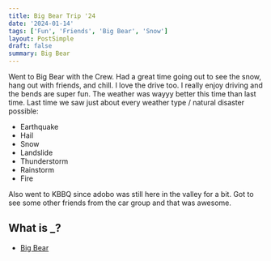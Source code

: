 ```yaml
---
title: Big Bear Trip '24
date: '2024-01-14'
tags: ['Fun', 'Friends', 'Big Bear', 'Snow']
layout: PostSimple
draft: false
summary: Big Bear
---
```


Went to Big Bear with the Crew.
Had a great time going out to see the snow, hang out with friends, and chill.
I love the drive too.
I really enjoy driving and the bends are super fun.
The weather was wayyy better this time than last time.
Last time we saw just about every weather type / natural disaster possible:

- Earthquake
- Hail
- Snow
- Landslide
- Thunderstorm
- Rainstorm
- Fire

Also went to KBBQ since adobo was still here in the valley for a bit.
Got to see some other friends from the car group and that was awesome.

## What is \_?

- [Big Bear](https://en.wikipedia.org/wiki/Big_Bear_Lake,_California)
